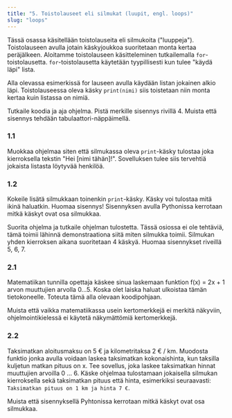 ```yaml
---
title: "5. Toistolauseet eli silmukat (luupit, engl. loops)"
slug: "loops"
---
```


Tässä osassa käsitellään toistolauseita eli silmukoita ("luuppeja"). Toistolauseen avulla jotain käskyjoukkoa suoritetaan monta kertaa peräjälkeen.
Aloitamme toistolauseen käsitteleminen tutkailemalla `for`-toistolausetta. `for`-toistolausetta käytetään tyypillisesti kun
tulee "käydä läpi" lista.

<Segment title="1. For-lause, osa 1">

Alla olevassa esimerkissä for lauseen avulla käydään listan jokainen alkio läpi. Toistolauseessa oleva käsky <code>print(nimi)</code> siis toistetaan
niin monta kertaa kuin listassa on nimiä.

Tutkaile koodia ja aja ohjelma.
<Obs>Pistä merkille sisennys rivillä 4. Muista että sisennys tehdään tabulaattori-näppäimellä.</Obs>
<Trinket id="08eb7c4eef" height="350"/>

### 1.1

Muokkaa ohjelmaa siten että silmukassa oleva `print`-käsky tulostaa joka kierroksella tekstin "Hei [nimi tähän]!". Sovelluksen tulee siis 
tervehtiä jokaista listasta löytyvää henkilöä.

### 1.2
Kokeile lisätä silmukkaan toinenkin `print`-käsky. Käsky voi tulostaa mitä ikinä haluatkin. Huomaa sisennys! Sisennyksen avulla Pythonissa kerrotaan mitkä käskyt ovat osa silmukkaa.
</Segment>

<Segment title="2. For-lause, osa 2">
Suorita ohjelma ja tutkaile ohjelman tulostetta. Tässä osiossa ei ole tehtäviä, tämä toimii lähinnä demonstraationa siitä miten silmukka toimii.
<Obs>
Silmukan yhden kierroksen aikana suoritetaan 4 käskyä. Huomaa sisennykset riveillä 5, 6, 7.
</Obs>
<Trinket id="c470564e43" height="350"/>
</Segment>

<Segment title="3. For-lause, osa 3">

### 2.1 

Matematiikan tunnilla opettaja käskee sinua laskemaan funktion  <InlineMath>f(x) = 2x + 1</InlineMath> arvon muuttujien arvolla <InlineMath>0...5</InlineMath>. Koska olet laiska haluat ulkoistaa
tämän tietokoneelle. Toteuta tämä alla olevaan koodipohjaan.

<Obs>Muista että vaikka matematiikassa usein kertomerkkejä ei merkitä näkyviin, ohjelmointikielessä ei käytetä näkymättömiä kertomerkkejä.</Obs>
<Trinket id="4e0e6f9ff7" height="350"/>

### 2.2
Taksimatkan aloitusmaksu on 5 € ja kilometritaksa 2 € / km. Muodosta funktio jonka avulla voidaan laskea taksimatkan kokonaishinta, kun taksilla kuljetun
matkan pituus on x. Tee sovellus, joka laskee taksimatkan hinnat muuttujien arvoilla 0 ... 6. Käske ohjelmaa tulostamaan jokaisella silmukan kierroksella sekä 
taksimatkan pituus että hinta, esimerkiksi seuraavasti: `Taksimatkan pituus on 1 km ja hinta 7 €`.

<Obs>
Muista että sisennyksellä Pyhtonissa kerrotaan mitkä käskyt ovat osa silmukkaa.
</Obs>

<Trinket id="2a9c9d5e77" height="350"/>
</Segment>
